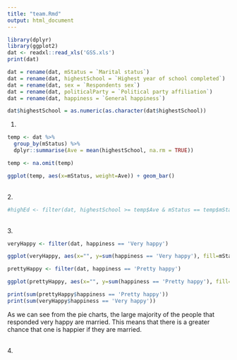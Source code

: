 ```yaml
---
title: "team.Rmd"
output: html_document
---
```


```r
library(dplyr)
library(ggplot2)
dat <- readxl::read_xls('GSS.xls')
print(dat)
```


```r
dat = rename(dat, mStatus = `Marital status`)
dat = rename(dat, highestSchool = `Highest year of school completed`)
dat = rename(dat, sex = `Respondents sex`)
dat = rename(dat, politicalParty = `Political party affiliation`)
dat = rename(dat, happiness = `General happiness`)

```
```r
dat$highestSchool = as.numeric(as.character(dat$highestSchool))

```

1.


```r
temp <- dat %>%
  group_by(mStatus) %>%
  dplyr::summarise(Ave = mean(highestSchool, na.rm = TRUE))

temp <- na.omit(temp)

ggplot(temp, aes(x=mStatus, weight=Ave)) + geom_bar()
```


<br />
2.
```r

#highEd <- filter(dat, highestSchool >= temp$Ave & mStatus == temp$mStatus)

```

<br />
3. 
```r
veryHappy <- filter(dat, happiness == 'Very happy')

ggplot(veryHappy, aes(x="", y=sum(happiness == 'Very happy'), fill=mStatus)) + geom_bar(stat="identity", width=1) + coord_polar("y", start=0)

```


```r
prettyHappy <- filter(dat, happiness == 'Pretty happy')

ggplot(prettyHappy, aes(x="", y=sum(happiness == 'Pretty happy'), fill=mStatus)) + geom_bar(stat="identity", width=1) + coord_polar("y", start=0)

```

```r
print(sum(prettyHappy$happiness == 'Pretty happy'))
print(sum(veryHappy$happiness == 'Very happy'))
```


As we can see from the pie charts, the large majority of the people that responded very happy are married.  This means that there is a greater chance that one is happier if they are married.  

<br />
4.

